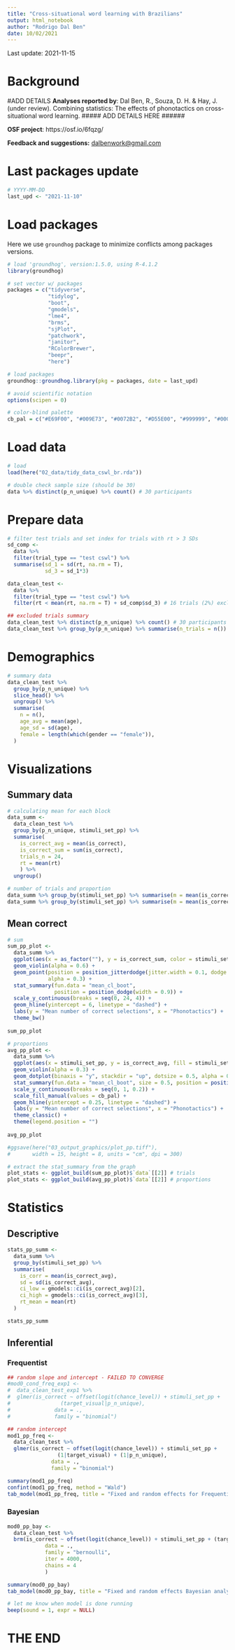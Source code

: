 ```yaml
---
title: "Cross-situational word learning with Brazilians"
output: html_notebook
author: "Rodrigo Dal Ben"
date: 10/02/2021
---
```


Last update: 2021-11-15

# Background

#ADD DETAILS
**Analyses reported by**: Dal Ben, R., Souza, D. H. & Hay, J. (under review). Combining statistics: The effects of phonotactics on cross-situational word learning. ##### ADD DETAILS HERE ######

**OSF project**: https://osf.io/6fqzg/

**Feedback and suggestions:** <dalbenwork@gmail.com>

# Last packages update

```r
# YYYY-MM-DD
last_upd <- "2021-11-10" 
```

# Load packages

Here we use `groundhog` package to minimize conflicts among packages versions.

```r
# load 'groundhog', version:1.5.0, using R-4.1.2
library(groundhog)

# set vector w/ packages
packages = c("tidyverse",
             "tidylog", 
             "boot",
             "gmodels", 
             "lme4", 
             "brms",
             "sjPlot", 
             "patchwork", 
             "janitor",
             "RColorBrewer", 
             "beepr", 
             "here")

# load packages
groundhog::groundhog.library(pkg = packages, date = last_upd)

# avoid scientific notation
options(scipen = 0)

# color-blind palette
cb_pal = c("#E69F00", "#009E73", "#0072B2", "#D55E00", "#999999", "#000000") 
```

# Load data

```r
# load 
load(here("02_data/tidy_data_cswl_br.rda"))

# double check sample size (should be 30)
data %>% distinct(p_n_unique) %>% count() # 30 participants
```

# Prepare data

```r
# filter test trials and set index for trials with rt > 3 SDs
sd_comp <- 
  data %>% 
  filter(trial_type == "test cswl") %>% 
  summarise(sd_1 = sd(rt, na.rm = T),
            sd_3 = sd_1*3)

data_clean_test <- 
  data %>%
  filter(trial_type == "test cswl") %>% 
  filter(rt < mean(rt, na.rm = T) + sd_comp$sd_3) # 16 trials (2%) excluded

## excluded trials summary
data_clean_test %>% distinct(p_n_unique) %>% count() # 30 participants
data_clean_test %>% group_by(p_n_unique) %>% summarise(n_trials = n())
```

# Demographics

```r
# summary data
data_clean_test %>% 
  group_by(p_n_unique) %>% 
  slice_head() %>%
  ungroup() %>% 
  summarise(
    n = n(), 
    age_avg = mean(age),
    age_sd = sd(age),
    female = length(which(gender == "female")),
  )
```

# Visualizations

## Summary data

```r
# calculating mean for each block
data_summ <- 
  data_clean_test %>% 
  group_by(p_n_unique, stimuli_set_pp) %>% 
  summarise(
    is_correct_avg = mean(is_correct),
    is_correct_sum = sum(is_correct),
    trials_n = 24,
    rt = mean(rt)
    ) %>% 
  ungroup()

# number of trials and proportion
data_summ %>% group_by(stimuli_set_pp) %>% summarise(m = mean(is_correct_sum), sd = sd(is_correct_sum))
data_summ %>% group_by(stimuli_set_pp) %>% summarise(m = mean(is_correct_avg), sd = sd(is_correct_avg))
```

## Mean correct 

```r
# sum
sum_pp_plot <-  
  data_summ %>% 
  ggplot(aes(x = as_factor(""), y = is_correct_sum, color = stimuli_set_pp)) +
  geom_violin(alpha = 0.6) +
  geom_point(position = position_jitterdodge(jitter.width = 0.1, dodge.width = 0.9), 
             alpha = 0.3) + 
  stat_summary(fun.data = "mean_cl_boot", 
               position = position_dodge(width = 0.9)) +
  scale_y_continuous(breaks = seq(0, 24, 4)) +
  geom_hline(yintercept = 6, linetype = "dashed") +
  labs(y = "Mean number of correct selections", x = "Phonotactics") +
  theme_bw()
        
sum_pp_plot

# proportions
avg_pp_plot <-  
  data_summ %>% 
  ggplot(aes(x = stimuli_set_pp, y = is_correct_avg, fill = stimuli_set_pp)) +
  geom_violin(alpha = 0.3) +
  geom_dotplot(binaxis = "y", stackdir = "up", dotsize = 0.5, alpha = 0.6) + 
  stat_summary(fun.data = "mean_cl_boot", size = 0.5, position = position_nudge(x = -0.05, y = 0)) +
  scale_y_continuous(breaks = seq(0, 1, 0.2)) +
  scale_fill_manual(values = cb_pal) +
  geom_hline(yintercept = 0.25, linetype = "dashed") +
  labs(y = "Mean number of correct selections", x = "Phonotactics") +
  theme_classic() +
  theme(legend.position = "")
        
avg_pp_plot

#ggsave(here("03_output_graphics/plot_pp.tiff"), 
#       width = 15, height = 8, units = "cm", dpi = 300)

# extract the stat_summary from the graph
plot_stats <- ggplot_build(sum_pp_plot)$`data`[[2]] # trials
plot_stats <- ggplot_build(avg_pp_plot)$`data`[[2]] # proportions
```

# Statistics

## Descriptive

```r
stats_pp_summ <- 
  data_summ %>%
  group_by(stimuli_set_pp) %>% 
  summarise(
    is_corr = mean(is_correct_avg),
    sd = sd(is_correct_avg), 
    ci_low = gmodels::ci(is_correct_avg)[2],
    ci_high = gmodels::ci(is_correct_avg)[3],
    rt_mean = mean(rt)
  )

stats_pp_summ
```

## Inferential

### Frequentist 

```r
## random slope and intercept - FAILED TO CONVERGE
#mod0_cond_freq_exp1 <- 
#  data_clean_test_exp1 %>% 
#  glmer(is_correct ~ offset(logit(chance_level)) + stimuli_set_pp +
#                (target_visual|p_n_unique),  
#              data = .,
#              family = "binomial")

## random intercept
mod1_pp_freq <- 
  data_clean_test %>% 
  glmer(is_correct ~ offset(logit(chance_level)) + stimuli_set_pp +
                (1|target_visual) + (1|p_n_unique), 
              data = .,
              family = "binomial")

summary(mod1_pp_freq)
confint(mod1_pp_freq, method = "Wald")
tab_model(mod1_pp_freq, title = "Fixed and random effects for Frequentist analysis [selection ~ chance level + phonotactics + (1|stimuli) + (1|participant)]", show.re.var = T, show.icc = T, show.p = F)#, file = here("03_output_graphics/mod_pp_freq.doc"))
```

### Bayesian

```r
mod0_pp_bay <- 
  data_clean_test %>% 
  brm(is_correct ~ offset(logit(chance_level)) + stimuli_set_pp + (target_visual|p_n_unique),
            data = .,
            family = "bernoulli",
            iter = 4000,
            chains = 4
            )

summary(mod0_pp_bay)
tab_model(mod0_pp_bay, title = "Fixed and random effects Bayesian analysis [selection ~ chance level + phonotactics + (stimuli|participant)]", show.re.var = T, show.icc = T)#, file = here("03_output_graphics/mod_pp_bay.doc"))

# let me know when model is done running
beep(sound = 1, expr = NULL)
```

# THE END 
